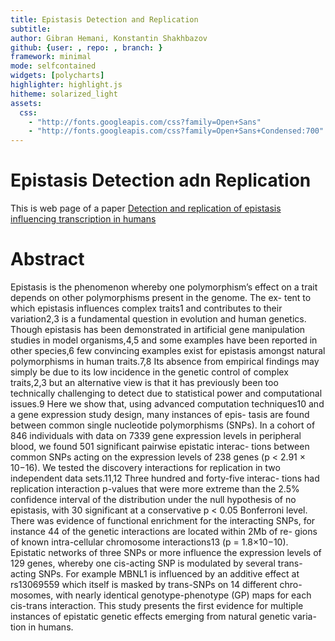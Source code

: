 ```yaml
---
title: Epistasis Detection and Replication
subtitle: 
author: Gibran Hemani, Konstantin Shakhbazov
github: {user: , repo: , branch: }
framework: minimal
mode: selfcontained
widgets: [polycharts]
highlighter: highlight.js
hitheme: solarized_light
assets:
  css: 
    - "http://fonts.googleapis.com/css?family=Open+Sans"
    - "http://fonts.googleapis.com/css?family=Open+Sans+Condensed:700"
---
```


# Epistasis Detection adn Replication

This is web page of a paper [Detection and replication of epistasis influencing transcription in humans](http://www.nature.com)

# Abstract

Epistasis is the phenomenon whereby one polymorphism’s effect on a trait depends on other polymorphisms present in the genome. The ex- tent to which epistasis influences complex traits1 and contributes to their variation2,3 is a fundamental question in evolution and human genetics. Though epistasis has been demonstrated in artificial gene manipulation studies in model organisms,4,5 and some examples have been reported in other species,6 few convincing examples exist for epistasis amongst natural polymorphisms in human traits.7,8 Its absence from empirical findings may simply be due to its low incidence in the genetic control of complex traits,2,3 but an alternative view is that it has previously been too technically challenging to detect due to statistical power and computational issues.9 Here we show that, using advanced computation techniques10 and a gene expression study design, many instances of epis- tasis are found between common single nucleotide polymorphisms (SNPs). In a cohort of 846 individuals with data on 7339 gene expression levels in peripheral blood, we found 501 significant pairwise epistatic interac- tions between common SNPs acting on the expression levels of 238 genes (p < 2.91 × 10−16). We tested the discovery interactions for replication in two independent data sets.11,12 Three hundred and forty-five interac- tions had replication interaction p-values that were more extreme than the 2.5% confidence interval of the distribution under the null hypothesis of no epistasis, with 30 significant at a conservative p < 0.05 Bonferroni level. There was evidence of functional enrichment for the interacting SNPs, for instance 44 of the genetic interactions are located within 2Mb of re- gions of known intra-cellular chromosome interactions13 (p = 1.8×10−10). Epistatic networks of three SNPs or more influence the expression levels of 129 genes, whereby one cis-acting SNP is modulated by several trans- acting SNPs. For example MBNL1 is influenced by an additive effect at rs13069559 which itself is masked by trans-SNPs on 14 different chro- mosomes, with nearly identical genotype-phenotype (GP) maps for each cis-trans interaction. This study presents the first evidence for multiple instances of epistatic genetic effects emerging from natural genetic varia- tion in humans.